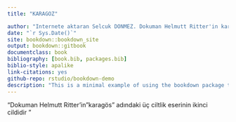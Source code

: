 --- 
title: "KARAGOZ"

author: "Internete aktaran Selcuk DONMEZ. Dokuman Helmutt Ritter'in karagös adındaki üç ciltlik eserinin ikinci cildidir."
date: "`r Sys.Date()`"
site: bookdown::bookdown_site
output: bookdown::gitbook
documentclass: book
bibliography: [book.bib, packages.bib]
biblio-style: apalike
link-citations: yes
github-repo: rstudio/bookdown-demo
description: "This is a minimal example of using the bookdown package to write a book. The output format for this example is bookdown::gitbook."
---

 "Dokuman Helmutt Ritter'in "karagös" adındaki üç ciltlik eserinin ikinci cildidir "



                               
